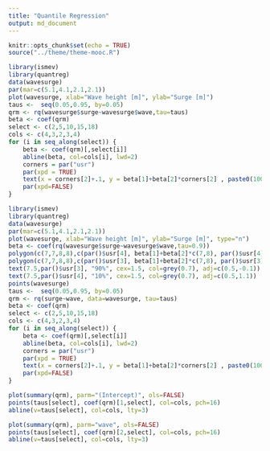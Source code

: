 ```yaml
---
title: "Quantile Regression"
output: md_document
---
```


```r
knitr::opts_chunk$set(echo = TRUE)
source("../theme/theme-mooc.R")
```

```r
library(ismev)
library(quantreg)
data(wavesurge)
par(mar=c(5.1,4.1,2.1,2.1))
plot(wavesurge, xlab="Wave height [m]", ylab="Surge [m]")
taus <-  seq(0.05,0.95, by=0.05)
qrm <- rq(wavesurge$surge~wavesurge$wave,tau=taus)
beta <- coef(qrm)
select <- c(2,5,10,15,18)
cols <- c(4,3,2,3,4)
for (i in seq_along(select)) {
    beta <- coef(qrm)[,select[i]]
    abline(beta, col=cols[i], lwd=2)
    corners = par("usr") 
    par(xpd = TRUE) 
    text(x = corners[2]+.1, y = beta[1]+beta[2]*corners[2] , paste0(100*taus[select[i]],"%"), srt = 0, adj=c(0,0.5), col=cols[i])
    par(xpd=FALSE)
}
```

```r
library(ismev)
library(quantreg)
data(wavesurge)
par(mar=c(5.1,4.1,2.1,2.1))
plot(wavesurge, xlab="Wave height [m]", ylab="Surge [m]", type="n")
beta <- coef(rq(wavesurge$surge~wavesurge$wave,tau=0.9))
polygon(c(7,7,8,8),c(par()$usr[4], beta[1]+beta[2]*c(7,8), par()$usr[4]),col=grey(0.8), border=NA, density=45)
polygon(c(7,7,8,8),c(par()$usr[3], beta[1]+beta[2]*c(7,8), par()$usr[3]),col=grey(0.8), border=NA, density=45, angle=305)
text(7.5,par()$usr[3], "90%", cex=1.5, col=grey(0.7), adj=c(0.5,-0.1))
text(7.5,par()$usr[4], "10%", cex=1.5, col=grey(0.7), adj=c(0.5,1.1))
points(wavesurge)
taus <-  seq(0.05,0.95, by=0.05)
qrm <- rq(surge~wave, data=wavesurge, tau=taus)
beta <- coef(qrm)
select <- c(2,5,10,15,18)
cols <- c(4,3,2,3,4)
for (i in seq_along(select)) {
    beta <- coef(qrm)[,select[i]]
    abline(beta, col=cols[i], lwd=2)
    corners = par("usr") 
    par(xpd = TRUE) 
    text(x = corners[2]+.1, y = beta[1]+beta[2]*corners[2] , paste0(100*taus[select[i]],"%"), srt = 0, adj=c(0,0.5), col=cols[i])
    par(xpd=FALSE)
}

```
```r
plot(summary(qrm), parm="(Intercept)", ols=FALSE)
points(taus[select], coef(qrm)[1,select], col=cols, pch=16)
abline(v=taus[select], col=cols, lty=3)
```
```r
plot(summary(qrm), parm="wave", ols=FALSE)
points(taus[select], coef(qrm)[2,select], col=cols, pch=16)
abline(v=taus[select], col=cols, lty=3)
```
